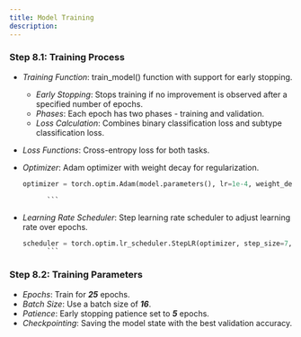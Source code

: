 ```yaml
---
title: Model Training
description: 
---
```



### Step 8.1: Training Process
- *Training Function*: train_model() function with support for early stopping.
  - *Early Stopping*: Stops training if no improvement is observed after a specified number of epochs.
  - *Phases*: Each epoch has two phases - training and validation.
  - *Loss Calculation*: Combines binary classification loss and subtype classification loss.
- *Loss Functions*: Cross-entropy loss for both tasks.
- *Optimizer*: Adam optimizer with weight decay for regularization.

  ```python
  optimizer = torch.optim.Adam(model.parameters(), lr=1e-4, weight_decay=1e-5)

        ```
- *Learning Rate Scheduler*: Step learning rate scheduler to adjust learning rate over epochs.

  ```python
  scheduler = torch.optim.lr_scheduler.StepLR(optimizer, step_size=7, gamma=0.1)
        ```

### Step 8.2: Training Parameters
- *Epochs*: Train for ***25*** epochs.
- *Batch Size*: Use a batch size of ***16***.
- *Patience*: Early stopping patience set to ***5*** epochs.
- *Checkpointing*: Saving the model state with the best validation accuracy.
